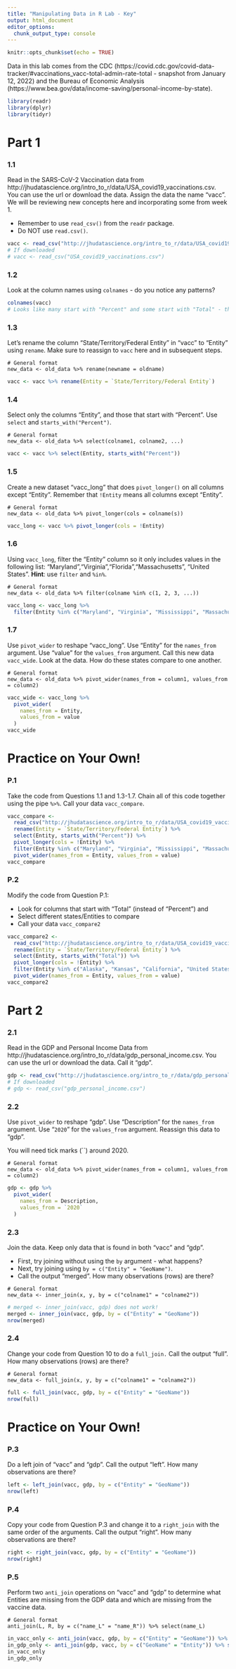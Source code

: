 ```yaml
---
title: "Manipulating Data in R Lab - Key"
output: html_document
editor_options: 
  chunk_output_type: console
---
```


```r
knitr::opts_chunk$set(echo = TRUE)
```

Data in this lab comes from the CDC (https://covid.cdc.gov/covid-data-tracker/#vaccinations_vacc-total-admin-rate-total - snapshot from January 12, 2022) and the Bureau of Economic Analysis (https://www.bea.gov/data/income-saving/personal-income-by-state).

```r
library(readr)
library(dplyr)
library(tidyr)
```

# Part 1

### 1.1

Read in the SARS-CoV-2 Vaccination data from http://jhudatascience.org/intro_to_r/data/USA_covid19_vaccinations.csv. You can use the url or download the data. Assign the data the name "vacc". We will be reviewing new concepts here and incorporating some from week 1. 

-  Remember to use `read_csv()` from the `readr` package.
-  Do NOT use `read.csv()`.

```r
vacc <- read_csv("http://jhudatascience.org/intro_to_r/data/USA_covid19_vaccinations.csv")
# If downloaded
# vacc <- read_csv("USA_covid19_vaccinations.csv")
```

### 1.2

Look at the column names using `colnames` - do you notice any patterns?

```r
colnames(vacc)
# Looks like many start with "Percent" and some start with "Total" - this indicates there are different units of measure for these different variables!
```

### 1.3

Let's rename the column "State/Territory/Federal Entity" in "vacc" to "Entity" using `rename`. Make sure to reassign to `vacc` here and in subsequent steps.

```
# General format
new_data <- old_data %>% rename(newname = oldname)
```

```r
vacc <- vacc %>% rename(Entity = `State/Territory/Federal Entity`)
```

### 1.4

Select only the columns "Entity", and those that start with "Percent". Use `select` and `starts_with("Percent")`. 

```
# General format
new_data <- old_data %>% select(colname1, colname2, ...)
```

```r
vacc <- vacc %>% select(Entity, starts_with("Percent"))
```

### 1.5

Create a new dataset "vacc_long" that does `pivot_longer()` on all columns except "Entity". Remember that `!Entity` means all columns except "Entity".

```
# General format
new_data <- old_data %>% pivot_longer(cols = colname(s))
```

```r
vacc_long <- vacc %>% pivot_longer(cols = !Entity)
```

### 1.6

Using `vacc_long`, filter the "Entity" column so it only includes values in the following list: "Maryland","Virginia","Florida","Massachusetts", "United States". **Hint**: use `filter` and `%in%`.

```
# General format
new_data <- old_data %>% filter(colname %in% c(1, 2, 3, ...))
```

```r
vacc_long <- vacc_long %>%
  filter(Entity %in% c("Maryland", "Virginia", "Mississippi", "Massachusetts", "United States"))
```

### 1.7

Use `pivot_wider` to reshape "vacc_long". Use "Entity" for the `names_from` argument. Use "value" for the `values_from` argument. Call this new data `vacc_wide`. Look at the data. How do these states compare to one another.

```
# General format
new_data <- old_data %>% pivot_wider(names_from = column1, values_from = column2)
```

```r
vacc_wide <- vacc_long %>%
  pivot_wider(
    names_from = Entity,
    values_from = value
  )
vacc_wide
```


# Practice on Your Own!

### P.1

Take the code from Questions 1.1 and 1.3-1.7. Chain all of this code together using the pipe ` %>% `. Call your data `vacc_compare`.

```r
vacc_compare <-
  read_csv("http://jhudatascience.org/intro_to_r/data/USA_covid19_vaccinations.csv") %>%
  rename(Entity = `State/Territory/Federal Entity`) %>%
  select(Entity, starts_with("Percent")) %>%
  pivot_longer(cols = !Entity) %>%
  filter(Entity %in% c("Maryland", "Virginia", "Mississippi", "Massachusetts", "United States")) %>%
  pivot_wider(names_from = Entity, values_from = value)
vacc_compare
```

### P.2

Modify the code from Question P.1:

-  Look for columns that start with "Total" (instead of "Percent") and 
-  Select different states/Entities to compare
-  Call your data `vacc_compare2`

```r
vacc_compare2 <-
  read_csv("http://jhudatascience.org/intro_to_r/data/USA_covid19_vaccinations.csv") %>%
  rename(Entity = `State/Territory/Federal Entity`) %>%
  select(Entity, starts_with("Total")) %>%
  pivot_longer(cols = !Entity) %>%
  filter(Entity %in% c("Alaska", "Kansas", "California", "United States")) %>%
  pivot_wider(names_from = Entity, values_from = value)
vacc_compare2
```


# Part 2

### 2.1

Read in the GDP and Personal Income Data from http://jhudatascience.org/intro_to_r/data/gdp_personal_income.csv. You can use the url or download the data. Call it "gdp". 

```r
gdp <- read_csv("http://jhudatascience.org/intro_to_r/data/gdp_personal_income.csv")
# If downloaded
# gdp <- read_csv("gdp_personal_income.csv")
```

### 2.2

Use `pivot_wider` to reshape "gdp". Use "Description" for the `names_from` argument. Use "`2020`" for the `values_from` argument. Reassign this data to "gdp".

You will need tick marks (``) around 2020.

```
# General format
new_data <- old_data %>% pivot_wider(names_from = column1, values_from = column2)
```

```r
gdp <- gdp %>%
  pivot_wider(
    names_from = Description,
    values_from = `2020`
  )
```

### 2.3

Join the data. Keep only data that is found in both "vacc" and "gdp". 

- First, try joining without using the `by` argument - what happens? 
- Next, try joining using `by = c("Entity" = "GeoName")`. 
- Call the output "merged". How many observations (rows) are there?

```
# General format
new_data <- inner_join(x, y, by = c("colname1" = "colname2"))
```

```r
# merged <- inner_join(vacc, gdp) does not work!
merged <- inner_join(vacc, gdp, by = c("Entity" = "GeoName"))
nrow(merged)
```

### 2.4

Change your code from Question 10 to do a `full_join.` Call the output "full". How many observations (rows) are there?

```
# General format
new_data <- full_join(x, y, by = c("colname1" = "colname2"))
```

```r
full <- full_join(vacc, gdp, by = c("Entity" = "GeoName"))
nrow(full)
```


# Practice on Your Own!

### P.3

Do a left join of "vacc" and "gdp". Call the output "left". How many observations are there?

```r
left <- left_join(vacc, gdp, by = c("Entity" = "GeoName"))
nrow(left)
```

### P.4

Copy your code from Question P.3 and change it to a `right_join` with the same order of the arguments. Call the output "right". How many observations are there?

```r
right <- right_join(vacc, gdp, by = c("Entity" = "GeoName"))
nrow(right)
```

### P.5

Perform two `anti_join` operations on "vacc" and "gdp" to determine what Entities are missing from the GDP data and which are missing from the vaccine data.

```
# General format
anti_join(L, R, by = c("name_L" = "name_R")) %>% select(name_L)
```

```r
in_vacc_only <- anti_join(vacc, gdp, by = c("Entity" = "GeoName")) %>% select(Entity)
in_gdp_only <- anti_join(gdp, vacc, by = c("GeoName" = "Entity")) %>% select(GeoName)
in_vacc_only
in_gdp_only
```
